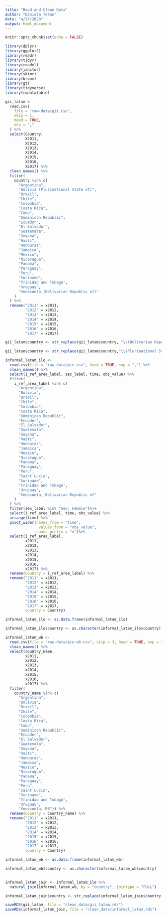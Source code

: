 ```yaml
---
title: "Read and Clean Data"
author: "Daniela Teran"
date: "4/27/2020"
output: html_document
---
```


```r
knitr::opts_chunk$set(echo = FALSE)

library(dplyr)
library(ggplot2)
library(readr)
library(tidyr)
library(readxl)
library(janitor)
library(skimr)
library(broom)
library(gt)
library(tidyverse)
library(rqdatatable)

```

```r

gii_latam <-
  read.csv(
    file = "raw-data/gii.csv",
    skip = 1,
    head = TRUE,
    sep = ","
  ) %>%
  select(Country,
         X2011,
         X2012,
         X2013,
         X2014,
         X2015,
         X2016,
         X2017) %>%
  clean_names() %>%
  filter(
    country %in% c(
      "Argentina",
      "Bolivia (Plurinational State of)",
      "Brazil",
      "Chile",
      "Colombia",
      "Costa Rica",
      "Cuba",
      "Dominican Republic",
      "Ecuador",
      "El Salvador",
      "Guatemala",
      "Guyana",
      "Haiti",
      "Honduras",
      "Jamaica",
      "Mexico",
      "Nicaragua",
      "Panama",
      "Paraguay",
      "Peru",
      "Suriname",
      "Trinidad and Tobago",
      "Uruguay",
      "Venezuela (Bolivarian Republic of)"
    )
  ) %>%
  rename("2011" = x2011,
         "2012" = x2012,
         "2013" = x2013,
         "2014" = x2014,
         "2015" = x2015,
         "2016" = x2016,
         "2017" = x2017)

```

```r

gii_latam$country <- str_replace(gii_latam$country, "\\(Bolivarian Republic of\\)", "")

gii_latam$country <- str_replace(gii_latam$country,"\\(Plurinational State of\\)", "")

```

```r

informal_latam_ilo <-
  read.csv(file = "raw-data/pie.csv", head = TRUE, sep = ",") %>%
  clean_names() %>%
  select(i_ref_area_label, sex_label, time, obs_value) %>%
  filter(
    i_ref_area_label %in% c(
      "Argentina",
      "Bolivia",
      "Brazil",
      "Chile",
      "Colombia",
      "Costa Rica",
      "Dominican Republic",
      "Ecuador",
      "El Salvador",
      "Guatemala",
      "Guyana",
      "Haiti",
      "Honduras",
      "Jamaica",
      "Mexico",
      "Nicaragua",
      "Panama",
      "Paraguay",
      "Peru",
      "Saint Lucia",
      "Suriname",
      "Trinidad and Tobago",
      "Uruguay",
      "Venezuela, Bolivarian Republic of"
    )
  ) %>%
  filter(sex_label %in% "Sex: Female")%>%
  select(i_ref_area_label, time, obs_value) %>%
  arrange(time) %>%
  pivot_wider(names_from = "time",
               values_from = "obs_value",
              names_prefix = "x")%>%
  select(i_ref_area_label,
         x2011,
         x2012,
         x2013,
         x2014,
         x2015,
         x2016,
         x2017) %>%
  rename(Country = i_ref_area_label) %>%
  rename("2011" = x2011,
         "2012" = x2012,
         "2013" = x2013,
         "2014" = x2014,
         "2015" = x2015,
         "2016" = x2016,
         "2017" = x2017, 
         country = Country)

informal_latam_ilo <- as.data.frame(informal_latam_ilo)

informal_latam_ilo$country <- as.character(informal_latam_ilo$country)

```


```r

informal_latam_wb <- 
  read.csv(file = "raw-data/pie-wb.csv", skip = 3, head = TRUE, sep = ",") %>%
  clean_names() %>%
  select(country_name,
         x2011,
         x2012,
         x2013,
         x2014,
         x2015,
         x2016,
         x2017) %>%
  filter(
    country_name %in% c(
      "Argentina",
      "Bolivia",
      "Brazil",
      "Chile",
      "Colombia",
      "Costa Rica",
      "Cuba",
      "Dominican Republic",
      "Ecuador",
      "El Salvador",
      "Guatemala",
      "Guyana",
      "Haiti",
      "Honduras",
      "Jamaica",
      "Mexico",
      "Nicaragua",
      "Panama",
      "Paraguay",
      "Peru",
      "Saint Lucia",
      "Suriname",
      "Trinidad and Tobago",
      "Uruguay",
      "Venezuela, RB")) %>%
  rename(Country = country_name) %>%
  rename("2011" = x2011,
         "2012" = x2012,
         "2013" = x2013,
         "2014" = x2014,
         "2015" = x2015,
         "2016" = x2016,
         "2017" = x2017, 
         country = Country)

informal_latam_wb <- as.data.frame(informal_latam_wb)

informal_latam_wb$country <- as.character(informal_latam_wb$country)
  
```

```r

informal_latam_join <- informal_latam_ilo %>%
  natural_join(informal_latam_wb, by = "country", jointype = "FULL")

```

```r

informal_latam_join$country <- str_replace(informal_latam_join$country,"\\, RB", "")

```

```r

saveRDS(gii_latam, file = "clean_data/gii_latam.rds")
saveRDS(informal_latam_join, file = "clean_data/informal_latam.rds")

```


